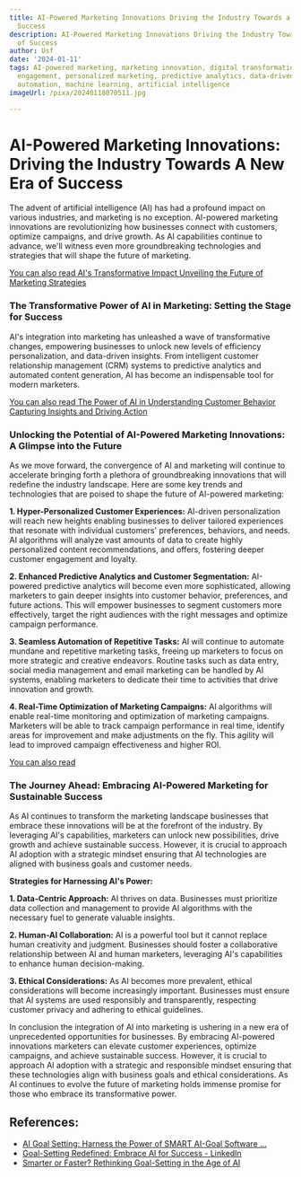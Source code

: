 ```yaml
---
title: AI-Powered Marketing Innovations Driving the Industry Towards a New Era of
  Success
description: AI-Powered Marketing Innovations Driving the Industry Towards a New Era
  of Success
author: Usf
date: '2024-01-11'
tags: AI-powered marketing, marketing innovation, digital transformation, customer
  engagement, personalized marketing, predictive analytics, data-driven marketing,
  automation, machine learning, artificial intelligence
imageUrl: /pixa/20240118070511.jpg

---
```

# AI-Powered Marketing Innovations: Driving the Industry Towards A New  Era of Success

The advent of artificial intelligence (AI) has had a  profound impact on various industries, and marketing is no exception. AI-powered marketing  innovations are  revolutionizing how  businesses  connect with customers, optimize campaigns,  and drive growth. As AI capabilities continue to advance, we'll witness even more groundbreaking technologies and strategies that will shape the  future of marketing.

[You can also read AI's Transformative Impact Unveiling the Future  of Marketing Strategies](AI%27s%20Transformative%20Impact%20Unveiling%20the%20Future%20of%20Marketing%20Strategies)


### The Transformative Power of AI in Marketing: Setting the Stage for Success

AI's integration into marketing has unleashed a wave of transformative changes, empowering  businesses to unlock new levels of efficiency personalization, and data-driven insights. From intelligent customer relationship management (CRM) systems  to predictive analytics and  automated content generation, AI has become an  indispensable  tool for  modern  marketers.

[You can also read  The Power of AI in Understanding  Customer Behavior Capturing Insights and Driving Action](The%20Power%20of%20AI%20in%20Understanding%20Customer%20Behavior%20Capturing%20Insights%20and%20Driving%20Action)


###  Unlocking the Potential of AI-Powered Marketing Innovations: A Glimpse into the  Future

As we move forward, the convergence of AI and marketing  will continue to  accelerate bringing forth a plethora of groundbreaking innovations that will redefine the industry landscape. Here  are some key trends and technologies that are poised to shape the future of AI-powered marketing:

**1. Hyper-Personalized Customer Experiences:** AI-driven  personalization will reach new heights enabling businesses  to deliver tailored experiences that resonate with individual  customers' preferences,  behaviors, and needs. AI  algorithms will analyze  vast amounts of data to  create highly personalized content recommendations, and offers, fostering deeper customer engagement  and loyalty.

**2. Enhanced Predictive Analytics and Customer Segmentation:** AI-powered  predictive analytics will  become even more sophisticated, allowing marketers to gain deeper insights into customer behavior, preferences, and future actions.  This will  empower businesses to segment customers more effectively, target the right audiences with the right messages and optimize campaign performance.

**3. Seamless Automation of Repetitive Tasks:** AI will continue to automate mundane and repetitive marketing tasks, freeing up marketers to focus on more strategic and creative endeavors. Routine tasks such as data entry, social media management and email marketing can  be handled by AI systems, enabling marketers to dedicate their time to activities that drive innovation and growth.

**4. Real-Time Optimization of Marketing Campaigns:** AI algorithms will enable real-time monitoring  and optimization of marketing campaigns. Marketers will  be able to track  campaign performance in real time, identify areas for improvement and make adjustments on the fly.  This agility  will lead  to improved campaign effectiveness and higher ROI.

[You can also read ]()


### The Journey Ahead: Embracing AI-Powered Marketing for Sustainable Success

As AI continues to transform the marketing landscape businesses that embrace  these innovations will be at the forefront of the  industry. By leveraging AI's capabilities, marketers can unlock new possibilities, drive growth and achieve sustainable success. However, it  is crucial to approach AI adoption with  a strategic mindset ensuring that AI technologies are aligned with business goals and customer needs.

**Strategies for Harnessing AI's Power:**

**1. Data-Centric Approach:** AI thrives  on data. Businesses must prioritize data collection and management to  provide AI algorithms with the necessary fuel to generate valuable insights.

**2. Human-AI Collaboration:** AI is a powerful tool but  it cannot replace human creativity and judgment. Businesses  should foster a collaborative relationship between  AI and human marketers, leveraging AI's capabilities to enhance human decision-making.

**3. Ethical  Considerations:** As AI becomes more prevalent, ethical  considerations  will become  increasingly important. Businesses must ensure that AI systems are used responsibly and transparently, respecting  customer privacy and adhering to ethical guidelines.

In conclusion  the integration of AI into marketing is ushering in a new  era of unprecedented  opportunities for businesses. By embracing AI-powered innovations marketers can elevate customer experiences, optimize campaigns, and achieve sustainable success. However, it is crucial to approach AI adoption  with a strategic and responsible mindset ensuring that these  technologies align with business goals and ethical considerations. As AI continues to evolve  the future  of marketing holds immense promise for those who embrace  its transformative power.

## References:
- [AI Goal Setting: Harness the Power of SMART AI-Goal Software ...](https://www.rhythmsystems.com/blog/harness-the-power-of-a-smart-ai-goal-setting-coach-to-perfect-your-goal-setting-process)
- [Goal-Setting Redefined: Embrace AI for Success - LinkedIn](https://www.linkedin.com/pulse/goal-setting-redefined-embrace-ai-success-ellen)
- [Smarter or Faster? Rethinking Goal-Setting in the Age of AI](https://javelininstitute.org/smarter-or-faster-rethinking-goal-setting-in-the-age-of-ai/)
